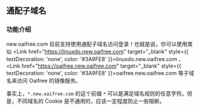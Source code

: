 
## 通配子域名

### 功能介绍

new.oaifree.com 目前支持使用通配子域名访问登录！也就是说，你可以使用类似 <Link href="https://linuxdo.new.oaifree.com" target="_blank" style={{ textDecoration: 'none', color: '#3A9FE8' }}>linuxdo.new.oaifree.com</Link> 、 <Link href="https://oaifree.new.oaifree.com" target="_blank" style={{ textDecoration: 'none', color: '#3A9FE8' }}>oaifree.new.oaifree.com</Link> 等子域名来访问 Oaifree 的镜像服务。

事实上，`*.new.oaifree.com` 的这个前缀 `*` 可以是满足域名规则的任意字符。但是，不同域名的 Cookie 是不通用的，应该一定程度防止一些阻断。
